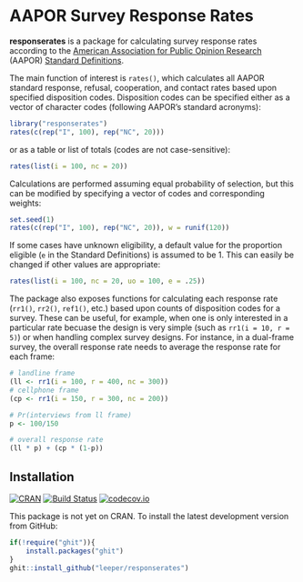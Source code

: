 # AAPOR Survey Response Rates #

**responserates** is a package for calculating survey response rates according to the [American Association for Public Opinion Research](http://www.aapor.org/) (AAPOR) [Standard Definitions](http://www.aapor.org/AAPOR_Main/media/publications/Standard-Definitions20169theditionfinal.pdf).

The main function of interest is `rates()`, which calculates all AAPOR standard response, refusal, cooperation, and contact rates based upon specified disposition codes. Disposition codes can be specified either as a vector of character codes (following AAPOR's standard acronyms):


```r
library("responserates")
rates(c(rep("I", 100), rep("NC", 20)))
```

or as a table or list of totals (codes are not case-sensitive):

```r
rates(list(i = 100, nc = 20))
```

Calculations are performed assuming equal probability of selection, but this can be modified by specifying a vector of codes and corresponding weights:

```r
set.seed(1)
rates(c(rep("I", 100), rep("NC", 20)), w = runif(120))
```

If some cases have unknown eligibility, a default value for the proportion eligible (`e` in the Standard Definitions) is assumed to be 1. This can easily be changed if other values are appropriate:

```r
rates(list(i = 100, nc = 20, uo = 100, e = .25))
```

The package also exposes functions for calculating each response rate (`rr1()`, `rr2()`, `ref1()`, etc.) based upon counts of disposition codes for a survey. These can be useful, for example, when one is only interested in a particular rate becuase the design is very simple (such as `rr1(i = 10, r = 5)`) or when handling complex survey designs. For instance, in a dual-frame survey, the overall response rate needs to average the response rate for each frame:

```r
# landline frame
(ll <- rr1(i = 100, r = 400, nc = 300))
# cellphone frame
(cp <- rr1(i = 150, r = 300, nc = 200))

# Pr(interviews from ll frame)
p <- 100/150

# overall response rate
(ll * p) + (cp * (1-p))
```


## Installation ##

[![CRAN](http://www.r-pkg.org/badges/version/responserates)](http://cran.r-project.org/package=responserates)
[![Build Status](https://travis-ci.org/leeper/responserates.png?branch=master)](https://travis-ci.org/leeper/responserates)
[![codecov.io](http://codecov.io/github/leeper/responserates/coverage.svg?branch=master)](http://codecov.io/github/leeper/responserates?branch=master)

This package is not yet on CRAN. To install the latest development version from GitHub:

```R
if(!require("ghit")){
    install.packages("ghit")
}
ghit::install_github("leeper/responserates")
```

